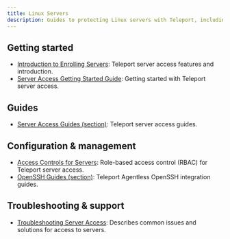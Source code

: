 ```yaml
---
title: Linux Servers
description: Guides to protecting Linux servers with Teleport, including OpenSSH servers.
---
```


## Getting started

- [Introduction to Enrolling Servers](./introduction.mdx): Teleport server access features and introduction.
- [Server Access Getting Started Guide](./getting-started.mdx): Getting started with Teleport server access.

## Guides

- [Server Access Guides (section)](./guides/): Teleport server access guides.

## Configuration & management

- [Access Controls for Servers](./rbac.mdx): Role-based access control (RBAC) for Teleport server access.
- [OpenSSH Guides (section)](./openssh/): Teleport Agentless OpenSSH integration guides.

## Troubleshooting & support

- [Troubleshooting Server Access](./troubleshooting-server.mdx): Describes common issues and solutions for access to servers.
